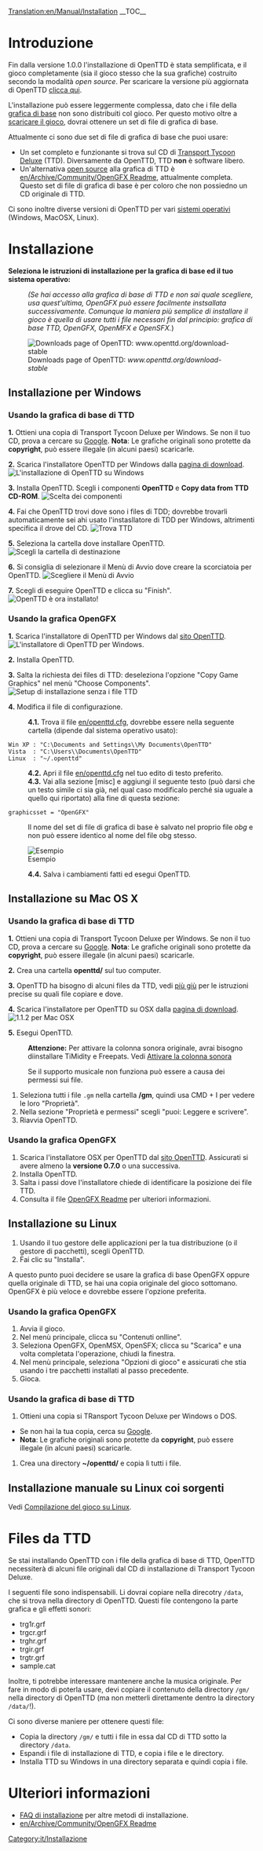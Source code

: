[[Translation:en/Manual/Installation]]
{{it/Traduzione|Installation|85}}
{{it/Indice dei contenuti}}
__TOC__

=Introduzione=
Fin dalla versione 1.0.0 l'installazione di OpenTTD è stata semplificata, e il gioco completamente (sia il gioco stesso che la sua grafiche) costruito secondo la modalità ''open source''. Per scaricare la versione più aggiornata di OpenTTD [http://www.openttd.org/download-stable clicca qui].

L'installazione può essere leggermente complessa, dato che i file della [[en/base graphics|grafica di base]] non sono distribuiti col gioco. Per questo motivo oltre a [http://www.openttd.org/ scaricare il gioco], dovrai ottenere un set di file di grafica di base.

Attualmente ci sono due set di file di grafica di base che puoi usare:
* Un set completo e funzionante si trova sul CD di [http://en.wikipedia.org/wiki/Transport_Tycoon Transport Tycoon Deluxe] (TTD). Diversamente da OpenTTD, TTD '''non''' è software libero.
* Un'alternativa [http://en.wikipedia.org/wiki/Open_source open source] alla grafica di TTD è [[en/Archive/Community/OpenGFX Readme]], attualmente completa. Questo set di file di grafica di base è per coloro che non possiedno un CD originale di TTD.

Ci sono inoltre diverse versioni di OpenTTD per vari [[en/Archive/Compilation and Ports/Operating system|sistemi operativi]] (Windows, MacOSX, Linux).

= Installazione =
'''Seleziona le istruzioni di installazione per la grafica di base ed il tuo sistema operativo:'''
:<p style="font-size: 90%">''(Se hai accesso alla grafica di base di TTD e non sai quale scegliere, usa quest'ultima, OpenGFX può essere facilmente instsallata successivamente. Comunque la maniera più semplice di installare il gioco è quella di usare tutti i file necessari fin dal principio: grafica di base TTD, OpenGFX, OpenMFX e OpenSFX.'')</p>

[[File:en/Installation 1a.png|frame|center|Downloads page of OpenTTD: ''www.openttd.org/download-stable'']]

== Installazione per Windows ==
===Usando la grafica di base di TTD===
'''1.''' Ottieni una copia di Transport Tycoon Deluxe per Windows. Se non il tuo CD, prova a cercare su [http://www.google.com/search?q=transport+tycoon+deluxe Google]. '''Nota''': Le grafiche originali sono protette da '''copyright''', può essere illegale (in alcuni paesi) scaricarle.

'''2.''' Scarica l'installatore OpenTTD per Windows dalla [http://www.openttd.org/download-stable pagina di download].
[[File:en/Installation 1b.png|frame|center|L'installazione di OpenTTD su Windows]]

'''3.''' Installa OpenTTD. Scegli i componenti '''OpenTTD''' e '''Copy data from TTD CD-ROM'''.
[[File:en/Installation 2.png|frame|center|Scelta dei componenti]]

'''4.''' Fai che OpenTTD trovi dove sono i files di TDD; dovrebbe trovarli automaticamente sei ahi usato l'instasllatore di TDD per Windows, altrimenti specifica il drove del CD.
[[File:en/Installation 3.png|frame|center|Trova TTD]]

'''5.''' Seleziona la cartella dove installare OpenTTD.
[[File:en/Installation 4.png|frame|center|Scegli la cartella di destinazione]]

'''6.''' Si consiglia di selezionare il Menù di Avvio dove creare la scorciatoia per OpenTTD.
[[File:en/Installation 5.png|frame|center|Scegliere il Menù di Avvio]]

'''7.''' Scegli di eseguire OpenTTD e clicca su "Finish".
[[File:en/Installation 6.png|frame|center|OpenTTD è ora installato!]]

===Usando la grafica OpenGFX===
'''1.''' Scarica l'installatore di OpenTTD per Windows dal [http://www.openttd.org/ sito OpenTTD].
[[File:en/Installation 1b.png|frame|center|L'installatore di OpenTTD per Windows.]]

'''2.''' Installa OpenTTD.

'''3.''' Salta la richiesta dei files di TTD: deseleziona l'opzione "Copy Game Graphics" nel menù "Choose Components".
[[File:en/Installation 2 gfx.png|frame|center|Setup di installazione senza i file TTD]]

'''4.''' Modifica il file di configurazione.
:'''4.1.''' Trova il file [[en/openttd.cfg]], dovrebbe essere nella seguente cartella (dipende dal sistema operativo usato):
 Win XP : "C:\Documents and Settings\<username>\My Documents\OpenTTD"
 Vista  : "C:\Users\<username>\Documents\OpenTTD"
 Linux  : "~/.openttd"
:'''4.2.''' Apri il file [[en/openttd.cfg]] nel tuo edito di testo preferito.
:'''4.3.''' Vai alla sezione [misc] e aggiungi il seguente testo (può darsi che un testo simile ci sia già, nel qual caso modificalo perché sia uguale a quello qui riportato) alla fine di questa sezione:
 graphicsset = "OpenGFX"
: Il nome del set di file di grafica di base è salvato nel proprio file ''obg'' e non può essere identico al nome del file obg stesso.
[[File:en/Installation 9 grx manual configuration cfg.png|frame|center|Esempio]]
:'''4.4.''' Salva i cambiamenti fatti ed esegui OpenTTD.

== Installazione su Mac OS X ==
{{it/Nota| 1=Non ci sono file binari per Mac OS X per le versioni 1.0.x. Comunque il supporto è ripreso per le versioni 1.1.x, scarica la più recente versione '''ufficiale''' dei file binari di test (attualmente 1.1.0 beta5) per essere sicuro che gli ultimi bachi siano stati trovati e corretti.}}

===Usando la grafica di base di TTD===
'''1.''' Ottieni una copia di Transport Tycoon Deluxe per Windows. Se non il tuo CD, prova a cercare su [http://www.google.com/search?q=transport+tycoon+deluxe Google]. '''Nota''': Le grafiche originali sono protette da '''copyright''', può essere illegale (in alcuni paesi) scaricarle.

'''2.''' Crea una cartella '''openttd/''' sul tuo computer.

'''3.''' OpenTTD ha bisogno di alcuni files da TTD, vedi [[en/#Files da TTD|più giù]] per le istruzioni precise su quali file copiare e dove.

'''4.''' Scarica l'installatore per OpenTTD su OSX dalla [http://www.openttd.org/download-stable pagina di download].
[[File:en/Installation 1b osx.png|frame|center|1.1.2 per Mac OSX]]

'''5.''' Esegui OpenTTD.

:'''Attenzione:''' Per attivare la colonna sonora originale, avrai bisogno diinstallare TiMidity e Freepats. Vedi [[en/Archive/Compilation and Ports/Compiling on GNU∕Linux and *BSD#Playing the soundtrack|Attivare la colonna sonora]] 

:Se il supporto musicale non funziona può essere a causa dei permessi sui file.
# Seleziona tutti i file <code>.gm</code> nella cartella '''/gm''', quindi usa CMD + I per vedere le loro "Proprietà".
# Nella sezione "Proprietà e permessi" scegli "puoi: Leggere e scrivere".
# Riavvia OpenTTD.

===Usando la grafica OpenGFX===
# Scarica l'installatore OSX per OpenTTD dal [http://www.openttd.org/ sito OpenTTD]. Assicurati si avere almeno la '''versione 0.7.0''' o una successiva.
# Installa OpenTTD.
# Salta i passi dove l'installatore chiede di identificare la posizione dei file TTD.
# Consulta il file [[en/Archive/Community/OpenGFX Readme#Manually_Installing_OpenGFX|OpenGFX Readme]] per ulteriori informazioni.

== Installazione su Linux ==

# Usando il tuo gestore delle applicazioni per la tua distribuzione (o il gestore di pacchetti), scegli OpenTTD.
# Fai clic su "Installa".

A questo punto puoi decidere se usare la grafica di base OpenGFX oppure quella originale di TTD, se hai una copia originale del gioco sottomano.
OpenGFX è più veloce e dovrebbe essere l'opzione preferita.

===Usando la grafica OpenGFX===
# Avvia il gioco.
# Nel menù principale, clicca su "Contenuti onlline".
# Seleziona OpenGFX, OpenMSX, OpenSFX; clicca su "Scarica" e una volta completata l'operazione, chiudi la finestra.
# Nel menù principale, seleziona "Opzioni di gioco" e assicurati che stia usando i tre pacchetti installati al passo precedente.
# Gioca.

===Usando la grafica di base di TTD===
# Ottieni una copia si TRansport Tycoon Deluxe per Windows o DOS.
* Se non hai la tua copia, cerca su [http://www.google.com/search?q=transport+tycoon+deluxe Google].
* '''Nota''': Le grafiche originali sono protette da '''copyright''', può essere illegale (in alcuni paesi) scaricarle.
# Crea una directory '''~/openttd/''' e copia lì tutti i file.

== Installazione manuale su Linux coi sorgenti ==
Vedi [[en/Archive/Compilation and Ports/Compiling on GNU∕Linux and *BSD|Compilazione del gioco su Linux]].

= Files da TTD=
Se stai installando OpenTTD con i file della grafica di base di TTD, OpenTTD necessiterà di alcuni file originali dal CD di installazione di Transport Tycoon Deluxe.

I seguenti file sono indispensabili. Li dovrai copiare nella direcotry <code>/data</code>, che si trova nella directory di OpenTTD. Questi file contengono la parte grafica e gli effetti sonori:
* trg1r.grf
* trgcr.grf
* trghr.grf
* trgir.grf
* trgtr.grf
* sample.cat

Inoltre, ti potrebbe interessare mantenere anche la musica originale. Per fare in modo di poterla usare, devi copiare il contenuto della directory <code>/gm/</code> nella directory di OpenTTD (ma non metterli direttamente dentro la directory <code>/data/</code>!).

Ci sono diverse maniere per ottenere questi file:
* Copia la directory <code>/gm/</code> e tutti i file in essa dal CD di TTD sotto la directory <code>/data</code>.
* Espandi i file di installazione di TTD, e copia i file e le directory.
* Installa TTD su Windows in una directory separata e quindi copia i file.

= Ulteriori informazioni =
* [[en/Archive/Manual/Installation FAQ|FAQ di installazione]] per altre metodi di installazione.
* [[en/Archive/Community/OpenGFX Readme]]

[[Category:it/Installazione]]